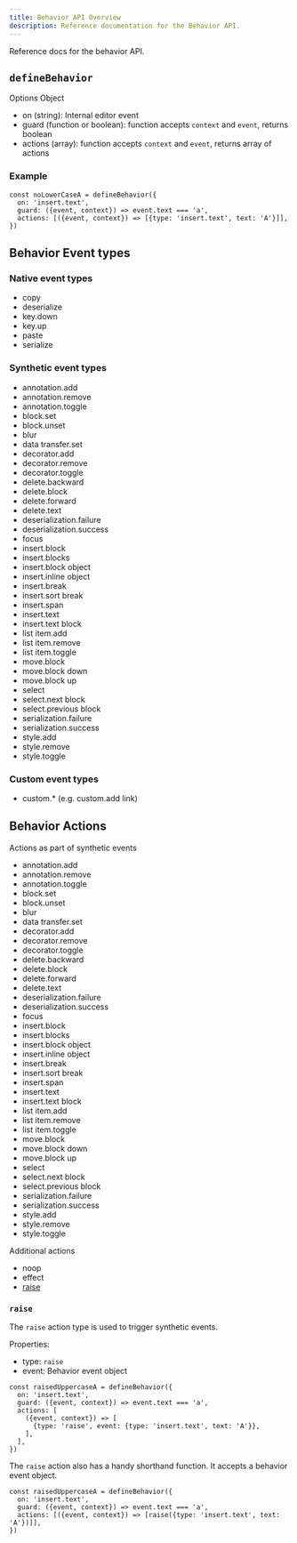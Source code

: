 ```yaml
---
title: Behavior API Overview
description: Reference documentation for the Behavior API.
---
```


Reference docs for the behavior API.

## `defineBehavior`

Options Object

- on (string): Internal editor event
- guard (function or boolean): function accepts `context` and `event`, returns boolean
- actions (array): function accepts `context` and `event`, returns array of actions

### Example

```tsx
const noLowerCaseA = defineBehavior({
  on: 'insert.text',
  guard: ({event, context}) => event.text === 'a',
  actions: [({event, context}) => [{type: 'insert.text', text: 'A'}]],
})
```

## Behavior Event types

### Native event types

- copy
- deserialize
- key.down
- key.up
- paste
- serialize

### Synthetic event types

- annotation.add
- annotation.remove
- annotation.toggle
- block.set
- block.unset
- blur
- data transfer.set
- decorator.add
- decorator.remove
- decorator.toggle
- delete.backward
- delete.block
- delete.forward
- delete.text
- deserialization.failure
- deserialization.success
- focus
- insert.block
- insert.blocks
- insert.block object
- insert.inline object
- insert.break
- insert.sort break
- insert.span
- insert.text
- insert.text block
- list item.add
- list item.remove
- list item.toggle
- move.block
- move.block down
- move.block up
- select
- select.next block
- select.previous block
- serialization.failure
- serialization.success
- style.add
- style.remove
- style.toggle

### Custom event types

- custom.\* (e.g. custom.add link)

## Behavior Actions

Actions as part of synthetic events

- annotation.add
- annotation.remove
- annotation.toggle
- block.set
- block.unset
- blur
- data transfer.set
- decorator.add
- decorator.remove
- decorator.toggle
- delete.backward
- delete.block
- delete.forward
- delete.text
- deserialization.failure
- deserialization.success
- focus
- insert.block
- insert.blocks
- insert.block object
- insert.inline object
- insert.break
- insert.sort break
- insert.span
- insert.text
- insert.text block
- list item.add
- list item.remove
- list item.toggle
- move.block
- move.block down
- move.block up
- select
- select.next block
- select.previous block
- serialization.failure
- serialization.success
- style.add
- style.remove
- style.toggle

Additional actions

- noop
- effect
- [raise](#raise)

### `raise`

The `raise` action type is used to trigger synthetic events.

Properties:

- type: `raise`
- event: Behavior event object

```tsx
const raisedUppercaseA = defineBehavior({
  on: 'insert.text',
  guard: ({event, context}) => event.text === 'a',
  actions: [
    ({event, context}) => [
      {type: 'raise', event: {type: 'insert.text', text: 'A'}},
    ],
  ],
})
```

The `raise` action also has a handy shorthand function. It accepts a behavior event object.

```tsx
const raisedUppercaseA = defineBehavior({
  on: 'insert.text',
  guard: ({event, context}) => event.text === 'a',
  actions: [({event, context}) => [raise({type: 'insert.text', text: 'A'})]],
})
```
